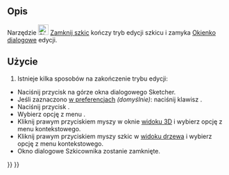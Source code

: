 <languages/>

{{Docnav/pl
|[[Sketcher_MirrorSketch/pl|Odbicie lustrzane]]
|[[Sketcher_ViewSketch/pl|Widok szkicu]]
|[[Sketcher_Workbench/pl|środowisko pracy Szkicownik]]
|IconL=Sketcher_MirrorSketch.svg
|IconR=Sketcher_ViewSketch.svg
|IconC=Workbench_Sketcher.svg
}}

{{GuiCommand/pl
|Name=Sketcher LeaveSketch
|Name/pl=Szkicownik: Zamknij szkic
|MenuLocation=Szkic / Projekt części → Opuść szkic
|Workbenches=[[Sketcher_Workbench/pl|Szkicownik]]
|SeeAlso=[[Sketcher_EditSketch/pl|Edytuj szkic]]
}}

<span id="Description"></span>
==Opis==

Narzędzie [[Image:Sketcher_LeaveSketch.svg|24px]] [[Sketcher_LeaveSketch/pl|Zamknij szkic]] kończy tryb edycji szkicu i zamyka [[Sketcher_Dialog/pl|Okienko dialogowe]] edycji.

<span id="Usage"></span>
==Użycie==

# Istnieje kilka sposobów na zakończenie trybu edycji:
* Naciśnij przycisk {{Button|Zamknij}} na górze okna dialogowego Sketcher.
* Jeśli zaznaczono {{MenuCommand|Klawisz Esc umożliwia wyjście z trybu edycji szkicu}} [[Sketcher_Preferences#Ogólne|w preferencjach]] ''(domyślnie)'': naciśnij klawisz {{KEY|Esc}}.
* Naciśnij przycisk {{Button|[[Image:Sketcher_LeaveSketch.svg|16px]] [[Sketcher_LeaveSketch/pl|Opuść szkic]]}}.
* Wybierz opcję z menu {{MenuCommand|Szkic → [[Image:Sketcher_LeaveSketch.svg|16px]] Opuść szkic}}.
* Kliknij prawym przyciskiem myszy w oknie [[3D_view/pl|widoku 3D]] i wybierz opcję {{MenuCommand|[[Image:Sketcher_LeaveSketch.svg|16px]] Opuść szkic}} z menu kontekstowego.
* Kliknij prawym przyciskiem myszy szkic w [[Tree_view/pl|widoku drzewa]] i wybierz opcję {{MenuCommand|Zakończ edycję}} z menu kontekstowego.
* Okno dialogowe Szkicownika zostanie zamknięte.


{{Docnav/pl
|[[Sketcher_MirrorSketch/pl|Odbicie lustrzane]]
|[[Sketcher_ViewSketch/pl|Widok szkicu]]
|[[Sketcher_Workbench/pl|środowisko pracy Szkicownik]]
|IconL=Sketcher_MirrorSketch.svg
|IconR=Sketcher_ViewSketch.svg
|IconC=Workbench_Sketcher.svg
}}

{{Sketcher_Tools_navi{{#translation:}}}}
{{Userdocnavi{{#translation:}}}}